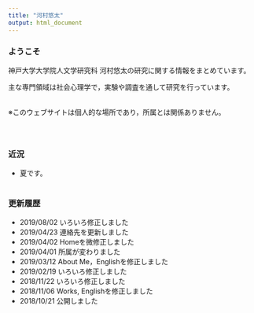 ```yaml
---
title: "河村悠太"
output: html_document
---
```


### ようこそ

神戸大学大学院人文学研究科 河村悠太の研究に関する情報をまとめています。

主な専門領域は社会心理学で，実験や調査を通して研究を行っています。
<br/><br/>

※このウェブサイトは個人的な場所であり，所属とは関係ありません。
<br/><br/><br/>

## {.row}

### 近況 {.col-md-6}
- 夏です。
<br/><br/>

### 更新履歴 {.col-md-6}
- 2019/08/02 いろいろ修正しました
- 2019/04/23 連絡先を更新しました
- 2019/04/02 Homeを微修正しました
- 2019/04/01 所属が変わりました
- 2019/03/12 About Me，Englishを修正しました
- 2019/02/19 いろいろ修正しました
- 2018/11/22 いろいろ修正しました
- 2018/11/06 Works, Englishを修正しました
- 2018/10/21 公開しました
<br/><br/>

